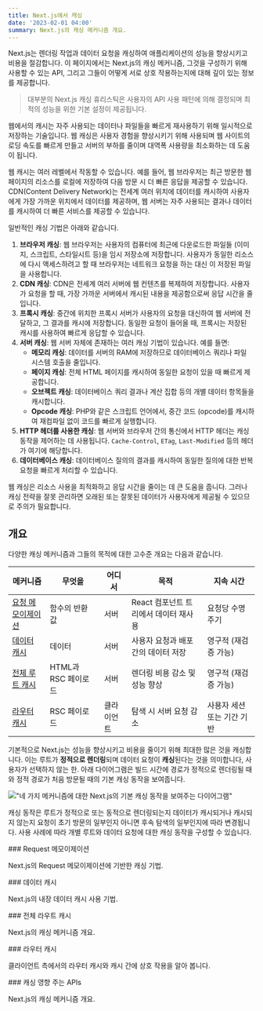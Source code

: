 ```yaml
---
title: Next.js에서 캐싱
date: '2023-02-01 04:00'
summary: Next.js의 캐싱 메커니즘 개요.
---
```



Next.js는 렌더링 작업과 데이터 요청을 캐싱하여 애플리케이션의 성능을 향상시키고 비용을 절감합니다. 이 페이지에서는 Next.js의 캐싱 메커니즘, 그것을 구성하기 위해 사용할 수 있는 API, 그리고 그들이 어떻게 서로 상호 작용하는지에 대해 깊이 있는 정보를 제공합니다.

> 대부분의 Next.js 캐싱 휴리스틱은 사용자의 API 사용 패턴에 의해 결정되며 최적의 성능을 위한 기본 설정이 제공됩니다.

<ToggleContent title="웹 개발에서의 캐싱(Caching)">

웹에서의 캐시는 자주 사용되는 데이터나 파일들을 빠르게 재사용하기 위해 일시적으로 저장하는 기술입니다. 웹 캐싱은 사용자 경험을 향상시키기 위해 사용되며 웹 사이트의 로딩 속도를 빠르게 만들고 서버의 부하를 줄이며 대역폭 사용량을 최소화하는 데 도움이 됩니다.

웹 캐시는 여러 레벨에서 작동할 수 있습니다. 예를 들어, 웹 브라우저는 최근 방문한 웹 페이지의 리소스를 로컬에 저장하여 다음 방문 시 더 빠른 응답을 제공할 수 있습니다. CDN(Content Delivery Network)는 전세계 여러 위치에 데이터를 캐시하여 사용자에게 가장 가까운 위치에서 데이터를 제공하며, 웹 서버는 자주 사용되는 결과나 데이터를 캐시하여 더 빠른 서비스를 제공할 수 있습니다.

일반적인 캐싱 기법은 아래와 같습니다.

1. **브라우저 캐싱**: 웹 브라우저는 사용자의 컴퓨터에 최근에 다운로드한 파일들 (이미지, 스크립트, 스타일시트 등)을 임시 저장소에 저장합니다. 사용자가 동일한 리소스에 다시 액세스하려고 할 때 브라우저는 네트워크 요청을 하는 대신 이 저장된 파일을 사용합니다.
2. **CDN 캐싱**: CDN은 전세계 여러 서버에 웹 컨텐츠를 복제하여 저장합니다. 사용자가 요청을 할 때, 가장 가까운 서버에서 캐시된 내용을 제공함으로써 응답 시간을 줄입니다.
3. **프록시 캐싱**: 중간에 위치한 프록시 서버가 사용자의 요청을 대신하여 웹 서버에 전달하고, 그 결과를 캐시에 저장합니다. 동일한 요청이 들어올 때, 프록시는 저장된 캐시를 사용하여 빠르게 응답할 수 있습니다.
4. **서버 캐싱**: 웹 서버 자체에 존재하는 여러 캐싱 기법이 있습니다. 예를 들면:
   - **메모리 캐싱**: 데이터를 서버의 RAM에 저장하므로 데이터베이스 쿼리나 파일 시스템 호출을 줄입니다.
   - **페이지 캐싱**: 전체 HTML 페이지를 캐시하여 동일한 요청이 있을 때 빠르게 제공합니다.
   - **오브젝트 캐싱**: 데이터베이스 쿼리 결과나 계산 집합 등의 개별 데이터 항목들을 캐시합니다.
   - **Opcode 캐싱**: PHP와 같은 스크립트 언어에서, 중간 코드 (opcode)를 캐시하여 재컴파일 없이 코드를 빠르게 실행합니다.
5. **HTTP 헤더를 사용한 캐싱**: 웹 서버와 브라우저 간의 통신에서 HTTP 헤더는 캐싱 동작을 제어하는 데 사용됩니다. `Cache-Control`, `ETag`, `Last-Modified` 등의 헤더가 여기에 해당합니다.
6. **데이터베이스 캐싱**: 데이터베이스 질의의 결과를 캐시하여 동일한 질의에 대한 반복 요청을 빠르게 처리할 수 있습니다.

웹 캐싱은 리소스 사용을 최적화하고 응답 시간을 줄이는 데 큰 도움을 줍니다. 그러나 캐싱 전략을 잘못 관리하면 오래된 또는 잘못된 데이터가 사용자에게 제공될 수 있으므로 주의가 필요합니다.
</ToggleContent>

## 개요

다양한 캐싱 메커니즘과 그들의 목적에 대한 고수준 개요는 다음과 같습니다.

| 메커니즘                                     | 무엇을                             | 어디서 | 목적                                           | 지속 시간                      |
| ------------------------------------------ | ------------------------------ | ------ | -------------------------------------------- | ---------------------------- |
| [요청 메모이제이션](/docs/nextjs/caching/request-memoization)  | 함수의 반환 값                   | 서버   | React 컴포넌트 트리에서 데이터 재사용          | 요청당 수명 주기               |
| [데이터 캐시](/docs/nextjs/caching/data-cache)                 | 데이터                           | 서버   | 사용자 요청과 배포 간의 데이터 저장            | 영구적 (재검증 가능)            |
| [전체 루트 캐시](/docs/nextjs/caching/full-route-cache)        | HTML과 RSC 페이로드              | 서버   | 렌더링 비용 감소 및 성능 향상                  | 영구적 (재검증 가능)            |
| [라우터 캐시](/docs/nextjs/caching/router-cache)               | RSC 페이로드                     | 클라이언트 | 탐색 시 서버 요청 감소                      | 사용자 세션 또는 기간 기반       |

기본적으로 Next.js는 성능을 향상시키고 비용을 줄이기 위해 최대한 많은 것을 캐싱합니다. 이는 루트가 **정적으로 렌더링**되며 데이터 요청이 **캐싱**된다는 것을 의미합니다, 사용자가 선택하지 않는 한. 아래 다이어그램은 빌드 시간에 경로가 정적으로 렌더링될 때와 정적 경로가 처음 방문될 때의 기본 캐싱 동작을 보여줍니다.

!["네 가지 메커니즘에 대한 Next.js의 기본 캐싱 동작을 보여주는 다이어그램"](https://nextjs.org/_next/image?url=%2Fdocs%2Flight%2Fcaching-overview.png&w=1920&q=75&dpl=dpl_E2DMmJw3MgUzvPqW6x3tFd2oxLX6)


캐싱 동작은 루트가 정적으로 또는 동적으로 렌더링되는지 데이터가 캐시되거나 캐시되지 않는지 요청이 초기 방문의 일부인지 아니면 후속 탐색의 일부인지에 따라 변경됩니다. 사용 사례에 따라 개별 루트와 데이터 요청에 대한 캐싱 동작을 구성할 수 있습니다.


<div className="grid grid-cols-1 sm:grid-cols-2 gap-4">

<Card href="/docs/nextjs/caching/request-memoization">
### Request 메모이제이션

Next.js의 Request 메모이제이션에 기반한 캐싱 기법.
</Card>

<Card href="/docs/nextjs/caching/data-cache">
### 데이터 캐시

Next.js의 내장 데이터 캐시 사용 기법.
</Card>

<Card href="/docs/nextjs/caching/full-route-cache">
### 전체 라우트 캐시

Next.js의 캐싱 메커니즘 개요.
</Card>

<Card href="/docs/nextjs/caching/router-cache">
### 라우터 캐시

클라이언트 측에서의 라우터 캐시와 캐시 간에 상호 작용을 알아 봅니다.
</Card>

<Card href="/docs/nextjs/caching/affecting-api">
### 캐싱 영향 주는 APIs

Next.js의 캐싱 메커니즘 개요.
</Card>


</div>